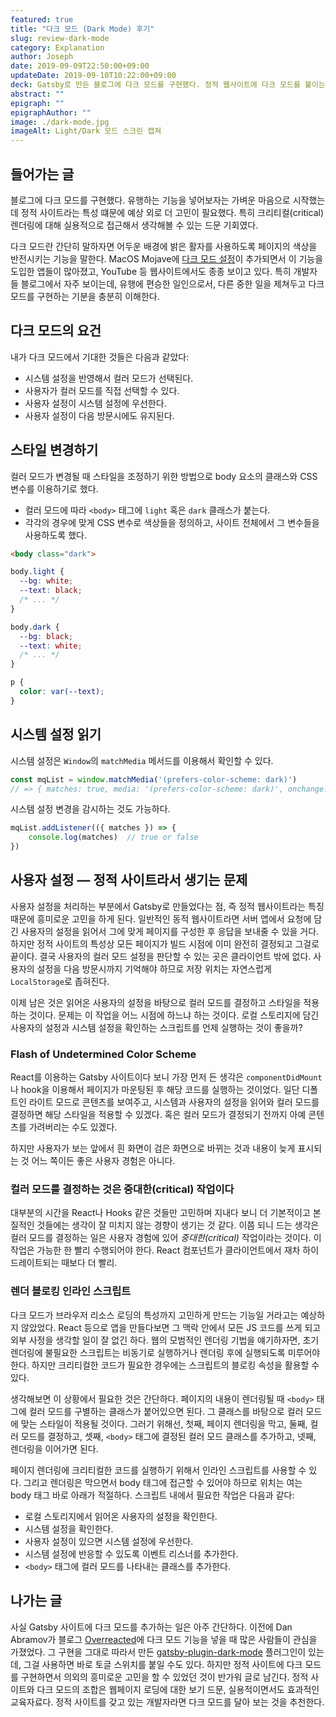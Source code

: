 ```yaml
---
featured: true
title: "다크 모드 (Dark Mode) 후기"
slug: review-dark-mode
category: Explanation
author: Joseph
date: 2019-09-09T22:50:00+09:00
updateDate: 2019-09-10T10:22:00+09:00
deck: Gatsby로 만든 블로그에 다크 모드를 구현했다. 정적 웹사이트에 다크 모드를 붙이는 건 생각보다 더 흥미로운 일이었다.
abstract: ""
epigraph: ""
epigraphAuthor: ""
image: ./dark-mode.jpg
imageAlt: Light/Dark 모드 스크린 캡쳐
---
```


## 들어가는 글

블로그에 다크 모드를 구현했다. 유행하는 기능을 넣어보자는 가벼운 마음으로 시작했는데 정적 사이트라는 특성 떄문에 예상 외로 더 고민이 필요했다. 특히 크리티컬(critical) 렌더링에 대해 실용적으로 접근해서 생각해볼 수 있는 드문 기회였다.

다크 모드란 간단히 말하자면 어두운 배경에 밝은 활자를 사용하도록 페이지의 색상을 반전시키는 기능을 말한다. MacOS Mojave에 [다크 모드 설정](https://support.apple.com/en-us/HT208976)이 추가되면서 이 기능을 도입한 앱들이 많아졌고, YouTube 등 웹사이트에서도 종종 보이고 있다. 특히 개발자들 블로그에서 자주 보이는데, 유행에 편승한 일인으로서, 다른 중한 일을 제쳐두고 다크 모드를 구현하는 기분을 충분히 이해한다.


<Toggle />

## 다크 모드의 요건

내가 다크 모드에서 기대한 것들은 다음과 같았다:

- 시스템 설정을 반영해서 컬러 모드가 선택된다.
- 사용자가 컬러 모드를 직접 선택할 수 있다.
- 사용자 설정이 시스템 설정에 우선한다.
- 사용자 설정이 다음 방문시에도 유지된다.

## 스타일 변경하기

컬러 모드가 변경될 때 스타일을 조정하기 위한 방법으로 body 요소의 클래스와 CSS 변수를 이용하기로 했다.

- 컬러 모드에 따라 `<body>` 태그에 `light` 혹은 `dark` 클래스가 붙는다.
- 각각의 경우에 맞게 CSS 변수로 색상들을 정의하고, 사이트 전체에서 그 변수들을 사용하도록 했다.

```html
<body class="dark">
```

```css
body.light {
  --bg: white;
  --text: black;
  /* ... */
}

body.dark {
  --bg: black;
  --text: white;
  /* ... */
}

p {
  color: var(--text);
}
```

## 시스템 설정 읽기
시스템 설정은 `Window`의 `matchMedia` 메서드를 이용해서 확인할 수 있다.

```js
const mqList = window.matchMedia('(prefers-color-scheme: dark)')
// => { matches: true, media: '(prefers-color-scheme: dark)', onchange: null }
```

시스템 설정 변경을 감시하는 것도 가능하다.

```js
mqList.addListener(({ matches }) => {
	console.log(matches)  // true or false
})
```

## 사용자 설정 — 정적 사이트라서 생기는 문제

사용자 설정을 처리하는 부분에서 Gatsby로 만들었다는 점, 즉 정적 웹사이트라는 특징 때문에 흥미로운 고민을 하게 된다. 일반적인 동적 웹사이트라면 서버 앱에서 요청에 담긴 사용자의 설정을 읽어서 그에 맞게 페이지를 구성한 후 응답을 보내줄 수 있을 거다. 하지만 정적 사이트의 특성상 모든 페이지가 빌드 시점에 이미 완전히 결정되고 그걸로 끝이다. 결국 사용자의 컬러 모드 설정을 판단할 수 있는 곳은 클라이언트 밖에 없다. 사용자의 설정을 다음 방문시까지 기억해야 하므로 저장 위치는 자연스럽게 `LocalStorage`로 좁혀진다.

이제 남은 것은 읽어온 사용자의 설정을 바탕으로 컬러 모드를 결정하고 스타일을 적용하는 것이다. 문제는 이 작업을 어느 시점에 하느냐 하는 것이다. 로컬 스토리지에 담긴 사용자의 설정과 시스템 설정을 확인하는 스크립트를 언제 실행하는 것이 좋을까?

### Flash of Undetermined Color Scheme

React를 이용하는 Gatsby 사이트이다 보니 가장 먼저 든 생각은 `componentDidMount` 나 hook을 이용해서 페이지가 마운팅된 후 해당 코드를 실행하는 것이었다. 일단 디폴트인 라이트 모드로 콘텐츠를 보여주고, 시스템과 사용자의 설정을 읽어와 컬러 모드를 결정하면 해당 스타일을 적용할 수 있겠다. 혹은 컬러 모드가 결정되기 전까지 아예 콘텐츠를 가려버리는 수도 있겠다.

하지만 사용자가 보는 앞에서 흰 화면이 검은 화면으로 바뀌는 것과 내용이 늦게 표시되는 것 어느 쪽이든 좋은 사용자 경험은 아니다.

### 컬러 모드를 결정하는 것은 중대한(critical) 작업이다

대부분의 시간을 React나 Hooks 같은 것들만 고민하며 지내다 보니 더 기본적이고 본질적인 것들에는 생각이 잘 미치지 않는 경향이 생기는 것 같다. 이쯤 되니 드는 생각은 컬러 모드를 결정하는 일은 사용자 경험에 있어 *중대한(critical)* 작업이라는 것이다. 이 작업은 가능한 한 빨리 수행되어야 한다. React 컴포넌트가 클라이언트에서 재차 하이드레이트되는 때보다 더 빨리.

### 렌더 블로킹 인라인 스크립트

다크 모드가 브라우저 리소스 로딩의 특성까지 고민하게 만드는 기능일 거라고는 예상하지 않았었다. React 등으로 앱을 만들다보면 그 맥락 안에서 모든 JS 코드를 쓰게 되고 외부 사정을 생각할 일이 잘 없긴 하다. 웹의 모범적인 렌더링 기법을 얘기하자면, 초기 렌더링에 불필요한 스크립트는 비동기로 실행하거나 렌더링 후에 실행되도록 미루어야 한다. 하지만 크리티컬한 코드가 필요한 경우에는 스크립트의 블로킹 속성을 활용할 수 있다.

생각해보면 이 상황에서 필요한 것은 간단하다. 페이지의 내용이 렌더링될 때 `<body>` 태그에 컬러 모드를 구별하는 클래스가 붙어있으면 된다. 그 클래스를 바탕으로 컬러 모드에 맞는 스타일이 적용될 것이다. 그러기 위해선, 첫째, 페이지 렌더링을 막고, 둘째, 컬러 모드를 결정하고, 셋째, `<body>` 태그에 결정된 컬러 모드 클래스를 추가하고, 넷째, 렌더링을 이어가면 된다.

페이지 렌더링에 크리티컬한 코드를 실행하기 위해서 인라인 스크립트를 사용할 수 있다. 그리고 렌더링은 막으면서 body 태그에 접근할 수 있어야 하므로 위치는 여는 body 태그 바로 아래가 적절하다. 스크립트 내에서 필요한 작업은 다음과 같다:

- 로컬 스토리지에서 읽어온 사용자의 설정을 확인한다.
- 시스템 설정을 확인한다.
- 사용자 설정이 있으면 시스템 설정에 우선한다.
- 시스템 설정에 반응할 수 있도록 이벤트 리스너를 추가한다.
- `<body>` 태그에 컬러 모드를 나타내는 클래스를 추가한다.

## 나가는 글

사실 Gatsby 사이트에 다크 모드를 추가하는 일은 아주 간단하다. 이전에 Dan Abramov가 블로그 [Overreacted](https://overreacted.io/)에 다크 모드 기능을 넣을 때 많은 사람들이 관심을 가졌었다. 그 구현을 그대로 따라서 만든 [gatsby-plugin-dark-mode](https://www.gatsbyjs.org/packages/gatsby-plugin-dark-mode/) 플러그인이 있는데, 그걸 사용하면 바로 토글 스위치를 붙일 수도 있다. 하지만 정적 사이트에 다크 모드를 구현하면서 의외의 흥미로운 고민을 할 수 있었던 것이 반가워 글로 남긴다. 정적 사이트와 다크 모드의 조합은 웹페이지 로딩에 대한 보기 드문, 실용적이면서도 효과적인 교육자료다. 정적 사이트를 갖고 있는 개발자라면 다크 모드를 달아 보는 것을 추천한다.